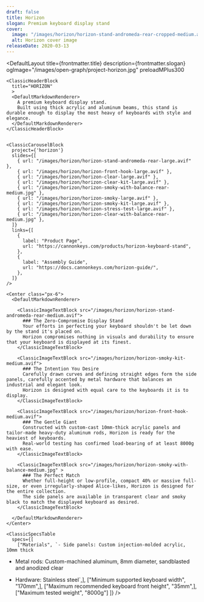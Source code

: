 ```yaml
---
draft: false
title: Horizon
slogan: Premium keyboard display stand
cover:
  image: "/images/horizon/horizon-stand-andromeda-rear-cropped-medium.avif"
  alt: Horizon cover image
releaseDate: 2020-03-13
---
```


<DefaultLayout 
  title={frontmatter.title} 
  description={frontmatter.slogan}
  ogImage="/images/open-graph/project-horizon.jpg"
  preloadMPlus300
>

  <ClassicBlurredHeader src={frontmatter.cover.image} />

  <div class="container mx-auto">

    <ClassicHeaderBlock 
      title="HORIZON"
      >
      <DefaultMarkdownRenderer>
        A premium keyboard display stand.  
        Built using thick acrylic and aluminum beams, this stand is durable enough to display the most heavy of keyboards with style and elegance.
      </DefaultMarkdownRenderer>
    </ClassicHeaderBlock>


    <ClassicCarouselBlock 
      project={'horizon'} 
      slides={[
        { url: "/images/horizon/horizon-stand-andromeda-rear-large.avif" },
        { url: "/images/horizon/horizon-front-hook-large.avif" },
        { url: "/images/horizon/horizon-clear-large.avif" },
        { url: "/images/horizon/horizon-clear-kit-large.avif" },
        { url: "/images/horizon/horizon-smoky-with-balance-rear-medium.jpg" },
        { url: "/images/horizon/horizon-smoky-large.avif" },
        { url: "/images/horizon/horizon-smoky-kit-large.avif" },
        { url: "/images/horizon/horizon-stress-test-large.avif" },
        { url: "/images/horizon/horizon-clear-with-balance-rear-medium.jpg" },
      ]} 
      links={[
        {
          label: "Product Page",
          url: "https://cannonkeys.com/products/horizon-keyboard-stand",
        },
        {
          label: "Assembly Guide",
          url: "https://docs.cannonkeys.com/horizon-guide/",
        },
      ]}
    />

    <Center class="px-6">
      <DefaultMarkdownRenderer>

        <ClassicImageTextBlock src="/images/horizon/horizon-stand-andromeda-rear-medium.avif">
          ### The Zero-Compromise Display Stand
          Your efforts in perfecting your keyboard shouldn't be let down by the stand it's placed on.  
          Horizon compromises nothing in visuals and durability to ensure that your keyboard is displayed at its finest.
        </ClassicImageTextBlock>

        <ClassicImageTextBlock src="/images/horizon/horizon-smoky-kit-medium.avif">
          ### The Intention You Desire
          Carefully drawn curves and defining straight edges form the side panels, carefully accented by metal hardware that balances an industrial and elegant look.  
          Horizon is designed with equal care to the keyboards it is to display.
        </ClassicImageTextBlock> 

        <ClassicImageTextBlock src="/images/horizon/horizon-front-hook-medium.avif">
          ### The Gentle Giant
          Constructed with custom-cast 10mm-thick acrylic panels and tailor-made heavy-duty aluminum rods, Horizon is ready for the heaviest of keyboards.  
          Real-world testing has confirmed load-bearing of at least 8000g with ease.
        </ClassicImageTextBlock> 

        <ClassicImageTextBlock src="/images/horizon/horizon-smoky-with-balance-medium.jpg" >
          ### The Perfect Match
          Whether full-height or low-profile, compact 40% or massive full-size, or even irregularly-shaped Alice-likes, Horizon is designed for the entire collection.  
          The side panels are available in transparent clear and smoky black to match the displayed keyboard as desired.
        </ClassicImageTextBlock>

      </DefaultMarkdownRenderer>
    </Center>

    <ClassicSpecsTable 
      specs={[
        ["Materials", `- Side panels: Custom injection-molded acrylic, 10mm thick
- Metal rods: Custom-machined aluminum, 8mm diameter, sandblasted and anodized clear
- Hardware: Stainless steel`,],
        ["Minimum supported keyboard width", "170mm",],
        ["Maximum recommended keyboard front height", "35mm",],
        ["Maximum tested weight", "8000g"]
    ]} />

    <ClassicResourcesTable project='horizon' />

  </div>

</DefaultLayout>